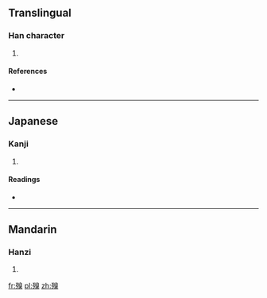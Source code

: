 ==Translingual==

===Han character===
{{Han char|rn=78|rad=歹|as=10|sn=14|four=1623<sub>4</sub>|canj=一弓竹山大 (MNHUK)}}

# {{defn|Han|sort=歹10}}

====References====
* {{Han ref|kx=0582.300|dkj=16541|dj=0975.270|hdz=21392.060|uh=6BA0|ud=27552|bh=E268|bd=57960}}

----

==Japanese==

===Kanji===
{{ja-kanji|grade=|rs=歹10}}

# {{defn|lang=ja|sort=歹10}}

====Readings====
* {{ja-readings|on=[[しゅう]] (shū), [[しゅ]] (shu), [[きゅう]] (kyū), [[く]] (ku)|kun=[[におい]] (nioi)}}

----

==Mandarin==

===Hanzi===
{{cmn-hanzi|pin=[[chòu]] ([[chou4]])|wg=ch'ou<sup>4</sup>}}

# {{defn|lang=cmn|sort=歹10}}

[[fr:殠]]
[[pl:殠]]
[[zh:殠]]
